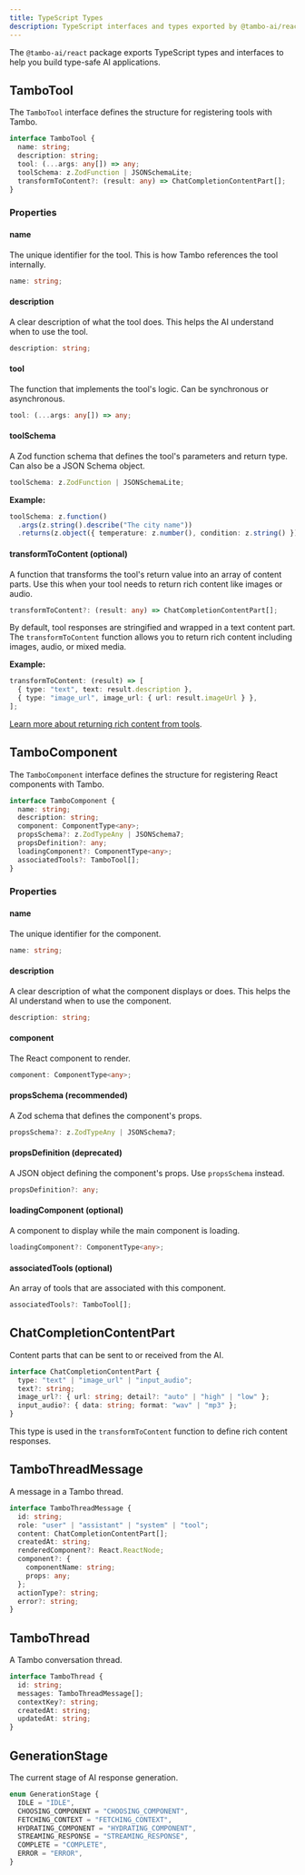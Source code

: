 ```yaml
---
title: TypeScript Types
description: TypeScript interfaces and types exported by @tambo-ai/react
---
```


The `@tambo-ai/react` package exports TypeScript types and interfaces to help you build type-safe AI applications.

## TamboTool

The `TamboTool` interface defines the structure for registering tools with Tambo.

```typescript
interface TamboTool {
  name: string;
  description: string;
  tool: (...args: any[]) => any;
  toolSchema: z.ZodFunction | JSONSchemaLite;
  transformToContent?: (result: any) => ChatCompletionContentPart[];
}
```

### Properties

#### name

The unique identifier for the tool. This is how Tambo references the tool internally.

```typescript
name: string;
```

#### description

A clear description of what the tool does. This helps the AI understand when to use the tool.

```typescript
description: string;
```

#### tool

The function that implements the tool's logic. Can be synchronous or asynchronous.

```typescript
tool: (...args: any[]) => any;
```

#### toolSchema

A Zod function schema that defines the tool's parameters and return type. Can also be a JSON Schema object.

```typescript
toolSchema: z.ZodFunction | JSONSchemaLite;
```

**Example:**

```typescript
toolSchema: z.function()
  .args(z.string().describe("The city name"))
  .returns(z.object({ temperature: z.number(), condition: z.string() }));
```

#### transformToContent (optional)

A function that transforms the tool's return value into an array of content parts. Use this when your tool needs to return rich content like images or audio.

```typescript
transformToContent?: (result: any) => ChatCompletionContentPart[];
```

By default, tool responses are stringified and wrapped in a text content part. The `transformToContent` function allows you to return rich content including images, audio, or mixed media.

**Example:**

```typescript
transformToContent: (result) => [
  { type: "text", text: result.description },
  { type: "image_url", image_url: { url: result.imageUrl } },
];
```

[Learn more about returning rich content from tools](/concepts/tools/adding-tools#returning-rich-content).

## TamboComponent

The `TamboComponent` interface defines the structure for registering React components with Tambo.

```typescript
interface TamboComponent {
  name: string;
  description: string;
  component: ComponentType<any>;
  propsSchema?: z.ZodTypeAny | JSONSchema7;
  propsDefinition?: any;
  loadingComponent?: ComponentType<any>;
  associatedTools?: TamboTool[];
}
```

### Properties

#### name

The unique identifier for the component.

```typescript
name: string;
```

#### description

A clear description of what the component displays or does. This helps the AI understand when to use the component.

```typescript
description: string;
```

#### component

The React component to render.

```typescript
component: ComponentType<any>;
```

#### propsSchema (recommended)

A Zod schema that defines the component's props.

```typescript
propsSchema?: z.ZodTypeAny | JSONSchema7;
```

#### propsDefinition (deprecated)

A JSON object defining the component's props. Use `propsSchema` instead.

```typescript
propsDefinition?: any;
```

#### loadingComponent (optional)

A component to display while the main component is loading.

```typescript
loadingComponent?: ComponentType<any>;
```

#### associatedTools (optional)

An array of tools that are associated with this component.

```typescript
associatedTools?: TamboTool[];
```

## ChatCompletionContentPart

Content parts that can be sent to or received from the AI.

```typescript
interface ChatCompletionContentPart {
  type: "text" | "image_url" | "input_audio";
  text?: string;
  image_url?: { url: string; detail?: "auto" | "high" | "low" };
  input_audio?: { data: string; format: "wav" | "mp3" };
}
```

This type is used in the `transformToContent` function to define rich content responses.

## TamboThreadMessage

A message in a Tambo thread.

```typescript
interface TamboThreadMessage {
  id: string;
  role: "user" | "assistant" | "system" | "tool";
  content: ChatCompletionContentPart[];
  createdAt: string;
  renderedComponent?: React.ReactNode;
  component?: {
    componentName: string;
    props: any;
  };
  actionType?: string;
  error?: string;
}
```

## TamboThread

A Tambo conversation thread.

```typescript
interface TamboThread {
  id: string;
  messages: TamboThreadMessage[];
  contextKey?: string;
  createdAt: string;
  updatedAt: string;
}
```

## GenerationStage

The current stage of AI response generation.

```typescript
enum GenerationStage {
  IDLE = "IDLE",
  CHOOSING_COMPONENT = "CHOOSING_COMPONENT",
  FETCHING_CONTEXT = "FETCHING_CONTEXT",
  HYDRATING_COMPONENT = "HYDRATING_COMPONENT",
  STREAMING_RESPONSE = "STREAMING_RESPONSE",
  COMPLETE = "COMPLETE",
  ERROR = "ERROR",
}
```
